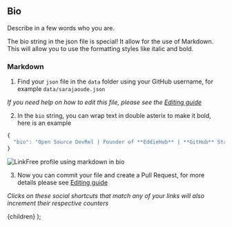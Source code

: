 
## Bio

Describe in a few words who you are.

The bio string in the json file is special! It allow for the use of Markdown. This will allow you to use the formatting styles like italic and bold.

### Markdown

1. Find your `json` file in the `data` folder using your GitHub username, for example `data/sarajaoude.json`

_If you need help on how to edit this file, please see the [Editing guide](/docs/how-to-guides/editing)_

2. In the `bio` string, you can wrap text in double asterix to make it bold, here is an example

```js
{
  "bio": "Open Source DevRel | Founder of **EddieHub** | **GitHub** Star"
}
```

![LinkFree profile using markdown in bio](https://user-images.githubusercontent.com/624760/208985171-9f337433-92c6-43b7-86a4-05d6af691690.png)

3. Now you can commit your file and create a Pull Request, for more details please see [Editing guide](/docs/how-to-guides/editing)

_Clicks on these social shortcuts that match any of your links will also increment their respective counters_

  <DocsLayout title="LinkFree Bio Documentation">{children}</DocsLayout>
);

